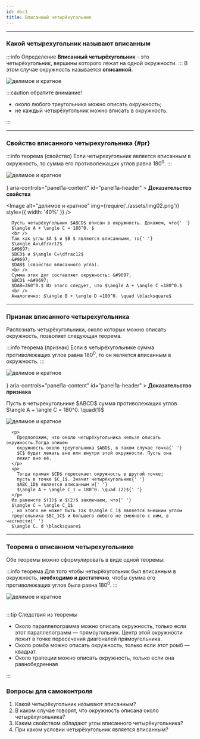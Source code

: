 ```yaml
---
id: doc1
title: Вписанный четырёхугольник
---
```



---

### Какой четырехугольник называют вписанным

:::info Определение
**Вписанный четырёхугольник** - это четырёхугольник, вершины которого лежат на одной окружности.
:::
В этом случае окружность называется **описанной**.

<div style={{ display: 'flex', justifyContent: 'center' }}>
<Image
  alt="делимое и кратное"
    img={require('./assets/inscribed.png')}
  style={{ width: '60%' }}
/>
</div>


:::caution обратите внимание!

- около любого треугольника можно описать
  окружность;
- не каждый четырёхугольник можно вписать в окружность.

:::

---

### Свойство  вписанного четырехугольника {#pr}

:::info теорема (свойство)
Если четырехугольник является вписанным в окружность, то сумма его противолежащих углов равна $180^0.$
:::



<div style={{ display: 'flex', justifyContent: 'center' }}>
<Image
  alt="делимое и кратное"
    img={require('./assets/img02_10.png')}
  style={{ width: '60%' }}
/>
</div>

<br />

<Accordion>
  <AccordionSummary
    expandIcon={<ExpandMoreIcon />}
    aria-controls="panel1a-content"
    id="panel1a-header"
  >
    <Typography>
      <b>Доказательство свойства</b>
    </Typography>
  </AccordionSummary>
  <AccordionDetails>
    <Typography>
<div style={{ display: 'flex', justifyContent: 'center' }}>

<Image
  alt="делимое и кратное"
    img={require('./assets/img02.png')}
  style={{ width: '40%' }}
/>
</div>

      Пусть четырёхугольник $ABCD$ вписан в окружность. Докажем, что{' '}
      $\angle A + \angle C = 180^0. $
      <br />
      Так как углы $A $ и $B $ являются вписанными, то{' '}
      $\angle A=\dfrac12$
      &#9697;
      $BCD$ и $\angle C=\dfrac12$
      &#9697;
      $DAB$ (свойство вписанного угла).
      <br />
      Сумма этих дуг составляет окружность: &#9697;
      $BCD$ +&#9697;
      $DAB=360^0.$ Из этого следует, что $\angle A + \angle C =180^0.$
      <br />
      Аналогично: $\angle B + \angle D =180^0. \quad \blacksquare$

</Typography>

  </AccordionDetails>
</Accordion>

---


### Признак  вписанного четырехугольника

Распознать четырёхугольники, около которых можно описать окружность, позволяет следующая теорема.

:::info теорема (признак)
Если в четырёхугольнике сумма противолежащих углов равна $180^0$, то он является вписанным в окружность.
:::

<div style={{ display: 'flex', justifyContent: 'center' }}>
<Image
  alt="делимое и кратное"
    img={require('./assets/img02_11.png')}
  style={{ width: '60%' }}
/>
</div>


<br />

<Accordion>
  <AccordionSummary
    expandIcon={<ExpandMoreIcon />}
    aria-controls="panel1a-content"
    id="panel1a-header"
  >
    <Typography>
      <b>Доказательство признака</b>
    </Typography>
  </AccordionSummary>
  <AccordionDetails>
    <Typography>
 <p>
        Пусть в четырехугольнике $ABCD$ сумма противолежащих углов
        $\angle A + \angle C = 180^0. \quad(1)$
      </p>

<div style={{ display: 'flex', justifyContent: 'center' }}>
<Image
  alt="делимое и кратное"
    img={require('./assets/img02_06.png')}
  style={{ width: '60%' }}
/>
</div>

      <p>
        Предположим, что около четырёхугольника нельзя описать окружность.Тогда опишем
        окружность около треугольника $ABD$, в таком случае точка{' '}
        $C$ будет лежать вне или внутри этой окружности. Пусть она
        лежит вне её.
      </p>
      <p>
        Тогда прямая $CD$ пересекает окружность в другой точке;
        пусть в точке $C_1$. Значит четырёхугольник{' '}
        $ABC_1D$ является вписанным и{' '}
        $\angle A + \angle C_1 = 180^0. \quad (2)${' '}
      </p>
      Из равенств $(1)$ и $(2)$ заключаем, что{' '}
      $\angle C = \angle C_1$
      , но этого не может быть так $\angle C_1$ является внешним углом
      треугольника $BC_1C$ и большего любого не смежного с ним, в частности{' '}
      $\angle C. d \blacksquare$
</Typography>

  </AccordionDetails>
</Accordion>

---

### Теорема о вписанном четырехугольнике

<p>Обе теоремы можно сформулировать в виде одной теоремы:</p>

:::info теорема
Для того чтобы четырёхугольник был вписанным в окружность, **необходимо
и достаточно**, чтобы сумма его противолежащих углов была равна $180^0$.
:::


<div style={{ display: 'flex', justifyContent: 'center' }}>
<Image
  alt="делимое и кратное"
    img={require('./assets/img03.png')}
  style={{ width: '60%' }}
/>
</div>

<br />

:::tip Следствия из теоремы

- Около параллелограмма можно описать окружность, только если этот параллелограмм — прямоугольник. Центр этой окружности лежит в точке пересечения диагоналей прямоугольника.
- Около ромба можно описать окружность, только если этот ромб — квадрат.
- Около трапеции можно описать окружность, только если она равнобедренная

:::

### Вопросы для самоконтроля

1. Какой четырёхугольник называют вписанным?
2. В каком случае говорят, что окружность описана около четырёхугольника?
3. Каким свойством обладают углы вписанного четырёхугольника?
4. При каком условии четырёхугольник является вписанным?




